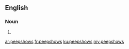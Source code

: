 ==English==

===Noun===
{{head|en}}

# {{plural of|peepshow}}

[[ar:peepshows]]
[[fr:peepshows]]
[[ku:peepshows]]
[[my:peepshows]]